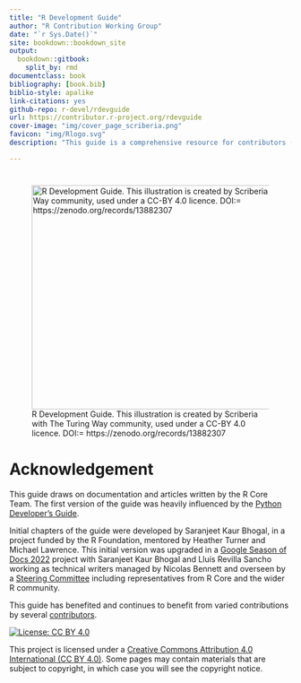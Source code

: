 ```yaml
--- 
title: "R Development Guide"
author: "R Contribution Working Group"
date: "`r Sys.Date()`"
site: bookdown::bookdown_site
output: 
  bookdown::gitbook:
    split_by: rmd
documentclass: book
bibliography: [book.bib]
biblio-style: apalike
link-citations: yes
github-repo: r-devel/rdevguide
url: https://contributor.r-project.org/rdevguide
cover-image: "img/cover_page_scriberia.png"
favicon: "img/Rlogo.svg"
description: "This guide is a comprehensive resource for contributors (from all levels, beginners, intermediate, and seasoned) to the R project, facilitating their onboarding and helping them navigate the contribution process."

---
```


# {-}

![R Development Guide. This illustration is created by Scriberia with The Turing Way community, used under a CC-BY 4.0 licence. DOI:= https://zenodo.org/records/13882307](img/r-development-guide.jpg){height=400px width=550px}

# Acknowledgement {-}

This guide draws on documentation and articles written by the R Core Team. The first version of the guide was heavily influenced by the [Python Developer's Guide](https://devguide.python.org/).

Initial chapters of the guide were developed by Saranjeet Kaur Bhogal, in a project funded by the R Foundation, mentored by Heather Turner and Michael Lawrence. This initial version was upgraded in a [Google Season of Docs 2022](https://github.com/rstats-gsod/gsod2022/wiki/GSOD-2022-Proposal) project with Saranjeet Kaur Bhogal and Lluís Revilla Sancho working as technical writers managed by Nicolas Bennett and overseen by a [Steering Committee](https://github.com/rstats-gsod/gsod2022/wiki/GSOD-2022-Proposal#steering-committee) including representatives from R Core and the wider R community.

This guide has benefited and continues to benefit from varied contributions by several [contributors](https://github.com/r-devel/rdevguide#contributors-). 


[![License: CC BY 4.0](img/ccby.png)](https://creativecommons.org/licenses/by/4.0/){width=180px}

This project is licensed under a [Creative Commons Attribution 4.0 International (CC BY 4.0)](https://creativecommons.org/licenses/by/4.0/). Some pages may contain materials that are subject to copyright, in which case you will see the copyright notice.
